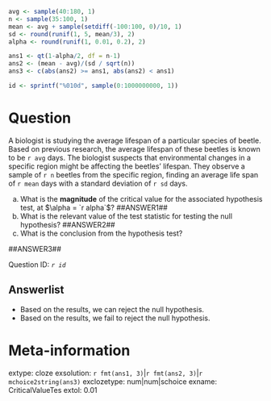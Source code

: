 ```r

avg <- sample(40:180, 1)
n <- sample(35:100, 1)
mean <- avg + sample(setdiff(-100:100, 0)/10, 1)
sd <- round(runif(1, 5, mean/3), 2)
alpha <- round(runif(1, 0.01, 0.2), 2)

ans1 <- qt(1-alpha/2, df = n-1)
ans2 <- (mean - avg)/(sd / sqrt(n))
ans3 <- c(abs(ans2) >= ans1, abs(ans2) < ans1)

id <- sprintf("%010d", sample(0:1000000000, 1))

```

Question
========
A biologist is studying the average lifespan of a particular species of beetle. Based on previous research, the average lifespan of these beetles is known to be `r avg` days. The biologist suspects that environmental changes in a specific region might be affecting the beetles' lifespan. They observe a sample of `r n` beetles from the specific region, finding an average life span of `r mean` days with a standard deviation of `r sd` days. 

a. What is the **magnitude** of the critical value for the associated hypothesis test, at $\alpha = `r alpha`$?  ##ANSWER1##
b. What is the relevant value of the test statistic for testing the null hypothesis? ##ANSWER2##
c. What is the conclusion from the hypothesis test? 

##ANSWER3##

Question ID: *`r id`*

Answerlist
------------
* Based on the results, we can reject the null hypothesis.
* Based on the results, we fail to reject the null hypothesis. 


Meta-information
================
extype: cloze
exsolution: `r fmt(ans1, 3)`|`r fmt(ans2, 3)`|`r mchoice2string(ans3)`
exclozetype: num|num|schoice
exname: CriticalValueTes
extol: 0.01